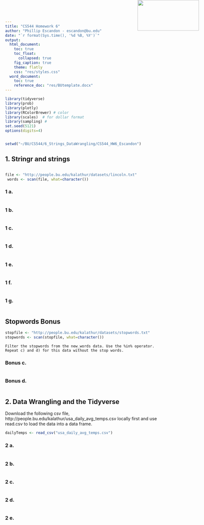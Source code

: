 ```yaml
---
title: "CS544 Homework 6"
author: "Phillip Escandon - escandon@bu.edu"
date: "`r format(Sys.time(), '%d %B, %Y')`"
output:
  html_document:
    toc: true
    toc_float:
      collapsed: true    
    fig_caption: true
    theme: flatly
    css: "res/styles.css"
  word_document:
    toc: true
    reference_doc: "res/BUtemplate.docx"
---
```


<img src="res/BU_Small.png" width=200 height=100 style="position:absolute;top:0px;right:100px;" />


\newpage


```r
library(tidyverse)
library(prob)
library(plotly)
library(RColorBrewer) # color
library(scales)  # for dollar format
library(sampling) # 
set.seed(5121)
options(digits=4)


setwd("~/BU/CS544/6_Strings_DataWrangling/CS544_HW6_Escandon")
```

## 1. Stringr and strings
```

```
```r
file <- "http://people.bu.edu/kalathur/datasets/lincoln.txt"
 words <- scan(file, what=character())


```

### 1 a. 
```r

```
### 1 b. 
```r

```
### 1 c. 
```r

```
### 1 d. 
```r

```
### 1 e. 
```r

```
### 1 f. 
```r

```
### 1 g. 
```r

```


## Stopwords Bonus
```r

stopfile <- "http://people.bu.edu/kalathur/datasets/stopwords.txt"
stopwords <- scan(stopfile, what=character())
```
```
Filter the stopwords from the new_words data. Use the %in% operator.
Repeat c) and d) for this data without the stop words.
```
### Bonus c. 
```r

```

### Bonus d.  
```r

```

## 2. Data Wrangling and the Tidyverse
Download the following csv file,
http://people.bu.edu/kalathur/usa_daily_avg_temps.csv
locally first and use read.csv to load the data into a data frame.

```r
dailyTemps <- read_csv("usa_daily_avg_temps.csv")

```
### 2 a.  
```r

```

### 2 b.  
```r

```

### 2 c.  
```r

```

### 2 d.  
```r

```

### 2 e.  
```r

```





